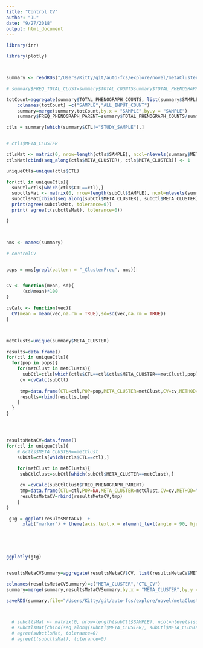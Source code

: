```yaml
---
title: "Control CV"
author: "JL"
date: "9/27/2018"
output: html_document
---
```


```r

library(irr)

library(plotly)



summary <- readRDS("/Users/Kitty/git/auto-fcs/explore/novel/metaClusters2/data/summary.rds")

# summary$FREQ_TOTAL_CLUST=summary$TOTAL_COUNTSsummary$TOTAL_PHENOGRAPH_COUNTS

totCount=aggregate(summary$TOTAL_PHENOGRAPH_COUNTS, list(summary$SAMPLE), sum)
    colnames(totCount) =c("SAMPLE","ALL_INPUT_COUNT")
    summary=merge(summary,totCount,by.x = "SAMPLE",by.y = "SAMPLE")
    summary$FREQ_PHENOGRAPH_PARENT=summary$TOTAL_PHENOGRAPH_COUNTS/summary$ALL_INPUT_COUNT

ctls = summary[which(summary$CTL!="STUDY_SAMPLE"),]


# ctls$META_CLUSTER

ctlsMat <- matrix(0, nrow=length(ctls$SAMPLE), ncol=nlevels(summary$META_CLUSTER))
ctlsMat[cbind(seq_along(ctls$META_CLUSTER), ctls$META_CLUSTER)] <- 1

uniqueCtls=unique(ctls$CTL)

for(ctl in uniqueCtls){
  subCtl=ctls[which(ctls$CTL==ctl),]
  subctlsMat <- matrix(0, nrow=length(subCtl$SAMPLE), ncol=nlevels(summary$META_CLUSTER))
  subctlsMat[cbind(seq_along(subCtl$META_CLUSTER), subCtl$META_CLUSTER)] <- 1
  print(agree(subctlsMat, tolerance=0))
  print( agree(t(subctlsMat), tolerance=0))

}



nms <- names(summary)

# controlCV


pops = nms[grepl(pattern = "_ClusterFreq", nms)]


CV <- function(mean, sd){
      (sd/mean)*100
}

cvCalc <- function(vec){
  CV(mean = mean(vec,na.rm = TRUE),sd=sd(vec,na.rm = TRUE))
}



metClusts=unique(summary$META_CLUSTER)

results=data.frame()
for(ctl in uniqueCtls){
  for(pop in pops){
    for(metClust in metClusts){
      subCtl=ctls[which(ctls$CTL==ctl&ctls$META_CLUSTER==metClust),pop]
     cv =cvCalc(subCtl)
     
     tmp=data.frame(CTL=ctl,POP=pop,META_CLUSTER=metClust,CV=cv,METHOD="FREQ_PARENT_OC")
     results=rbind(results,tmp)
    }
  }
}




resultsMetaCV=data.frame()
for(ctl in uniqueCtls){
    # &ctls$META_CLUSTER==metClust
    subCtl=ctls[which(ctls$CTL==ctl),]
 
    for(metClust in metClusts){
     subCtlClust=subCtl[which(subCtl$META_CLUSTER==metClust),]

     cv =cvCalc(subCtlClust$FREQ_PHENOGRAPH_PARENT)
     tmp=data.frame(CTL=ctl,POP=NA,META_CLUSTER=metClust,CV=cv,METHOD="FREQ_PARENT_PHENOGRAPH")
     resultsMetaCV=rbind(resultsMetaCV,tmp)
    }
}

 g1g = ggplot(resultsMetaCV)  +
      xlab("marker") + theme(axis.text.x = element_text(angle = 90, hjust = 1)) + geom_boxplot(aes(x = META_CLUSTER,
                                                                                                   y = CV, color = META_CLUSTER)) + ylab("scaled expression") +facet_wrap(~CTL)
  



ggplotly(g1g)


resultsMetaCVSummary=aggregate(resultsMetaCV$CV, list(resultsMetaCV$META_CLUSTER), median)

colnames(resultsMetaCVSummary)=c("META_CLUSTER","CTL_CV")
summary=merge(summary,resultsMetaCVSummary,by.x = "META_CLUSTER",by.y ="META_CLUSTER",all.x = TRUE )

saveRDS(summary,file="/Users/Kitty/git/auto-fcs/explore/novel/metaClusters2/data/summary.CV.rds")



  # subctlsMat <- matrix(0, nrow=length(subCtl$SAMPLE), ncol=nlevels(summary$META_CLUSTER))
  # subctlsMat[cbind(seq_along(subCtl$META_CLUSTER), subCtl$META_CLUSTER)] <- 1
  # agree(subctlsMat, tolerance=0)
  # agree(t(subctlsMat), tolerance=0)


```
